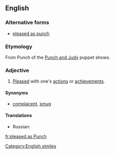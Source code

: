 ==English==

===Alternative forms===
* [[pleased as punch]]

===Etymology===
From Punch of the [[w:Punch and Judy|Punch and Judy]] puppet shows.

===Adjective===
{{en-adj|pos=[[pleased]] [[as]] [[Punch]]|-}}

# {{colloquial|simile}} [[pleased|Pleased]] with one's [[action]]s or [[achievement]]s.

====Synonyms====
* {{sense|pleased with one's actions}} [[complacent]], [[smug]]

====Translations====
{{trans-top|idiom: pleased with one's achievements}}
{{trans-mid}}
* Russian: {{qualifier|somewhat}} {{t|ru|сияет как начищенный пятак|sc=Cyrl}}
{{trans-bottom}}

[[Category:English similes]]

[[fr:pleased as Punch]]